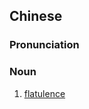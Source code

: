 {{also|胀气}}
==Chinese==
{{zh-forms|s=胀气}}

===Pronunciation===
{{zh-pron
|m=zhàngqì
|cat=n
}}

===Noun===
{{zh-noun}}

# [[flatulence]]